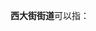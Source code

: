 '''西大街街道'''可以指：
{{PRC admin/disambig|13/05/02/003/000|13/08/02/001/000|36/10/02/002/000|41/01/04/002/000|41/01/83/003/000|41/05/02/006/000|62/06/02/002/000}}
{{disambig|cat=五字乡级行政区划-街道名消歧义}}